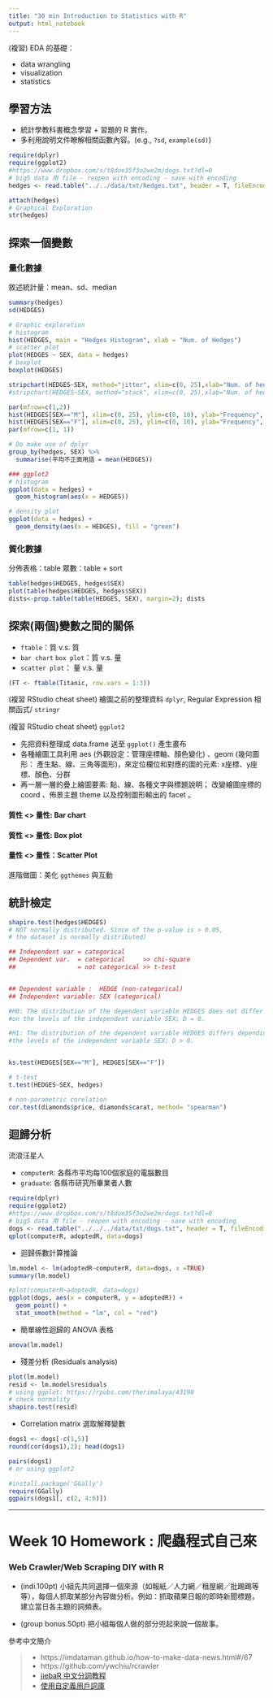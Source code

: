 ```yaml
---
title: "30 min Introduction to Statistics with R"
output: html_notebook
---
```



(複習) EDA 的基礎：

- data wrangling
- visualization
- statistics


## 學習方法
- 統計學教科書概念學習 + 習題的 R 實作。
- 多利用說明文件瞭解相關函數內容。(e.g., `?sd`, `example(sd)`)


```r
require(dplyr)
require(ggplot2)
#https://www.dropbox.com/s/t8doe35f3o2we2m/dogs.txt?dl=0
# big5 data 用 file - reopen with encoding - save with encoding
hedges <- read.table("../../data/txt/hedges.txt", header = T, fileEncoding="utf8")

attach(hedges)
# Graphical Exploration
str(hedges)


```
## 探索一個變數

### 量化數據
敘述統計量：mean、sd、median

```r
summary(hedges)
sd(HEDGES)
```

```r
# Graphic exploration
# histogram
hist(HEDGES, main = "Hedges Histogram", xlab = "Num. of Hedges")
# scatter plot
plot(HEDGES ~ SEX, data = hedges)
# boxplot
boxplot(HEDGES)

stripchart(HEDGES~SEX, method="jitter", xlim=c(0, 25),xlab="Num. of hedges", ylab="SEX")
#stripchart(HEDGES~SEX, method="stack", xlim=c(0, 25),xlab="Num. of hedges", ylab="SEX")

par(mfrow=c(1,2))
hist(HEDGES[SEX=="M"], xlim=c(0, 25), ylim=c(0, 10), ylab="Frequency", main="")
hist(HEDGES[SEX=="F"], xlim=c(0, 25), ylim=c(0, 10), ylab="Frequency", main="")
par(mfrow=c(1, 1))

# Do make use of dplyr
group_by(hedges, SEX) %>%
  summarise(平均不正面用語 = mean(HEDGES))
```


```r
### ggplot2
# histogram
ggplot(data = hedges) + 
  geom_histogram(aes(x = HEDGES))

# density plot
ggplot(data = hedges) + 
  geom_density(aes(x = HEDGES), fill = "green")

```

### 質化數據
分佈表格：table
眾數：table + sort

```r
table(hedges$HEDGES, hedges$SEX)
plot(table(hedges$HEDGES, hedges$SEX))
dists<-prop.table(table(HEDGES, SEX), margin=2); dists

```
## 探索(兩個)變數之間的關係

- `ftable`：質 v.s. 質
- `bar chart` `box plot`：質 v.s. 量
- `scatter plot`： 量 v.s. 量

```r
(FT <- ftable(Titanic, row.vars = 1:3))
```


(複習 RStudio cheat sheet) 繪圖之前的整理資料 `dplyr`, Regular Expression 相關函式/ `stringr`

(複習 RStudio cheat sheet) `ggplot2`

- 先把資料整理成 data.frame 送至 `ggplot()` 產生畫布
- 各種繪圖工具利用 aes (外觀設定：管理座標軸、顏色變化) 、geom (幾何圖形： 產生點、線、三角等圖形)，來定位欄位和對應的圖的元素: x座標、y座標、顏色、分群
- 再一層一層的疊上繪圖要素: 點、線、各種文字與標題說明；
改變繪圖座標的 coord 、佈景主題 theme 以及控制圖形輸出的 facet 。

#### 質性 <> 量性: Bar chart

#### 質性 <> 量性: Box plot

#### 量性 <> 量性：Scatter Plot  

進階做圖：美化 `ggthemes` 與互動 

## 統計檢定

```r
shapiro.test(hedges$HEDGES) 
# NOT normally distributed. Since of the p-value is > 0.05, 
# the dataset is normally distributed)
```


```r
## Independent var = categorical
## Dependent var.  = categorical     >> chi-square
##                 = not categorical >> t-test


## Dependent variable :  HEDGE (non-categorical)
## Independent variable: SEX (categorical)

#H0: The distribution of the dependent variable HEDGES does not differ depending 
#on the levels of the independent variable SEX; D = 0.

#H1: The distribution of the dependent variable HEDGES differs depending on 
#the levels of the independent variable SEX; D > 0.


ks.test(HEDGES[SEX=="M"], HEDGES[SEX=="F"])

# t-test
t.test(HEDGES~SEX, hedges)

# non-parametric corelation 
cor.test(diamonds$price, diamonds$carat, method= "spearman")


```

## 迴歸分析

流浪汪星人

- `computerR`: 各縣市平均每100個家庭的電腦數目
- `graduate`: 各縣市研究所畢業者人數


```r
require(dplyr)
require(ggplot2)
#https://www.dropbox.com/s/t8doe35f3o2we2m/dogs.txt?dl=0
# big5 data 用 file - reopen with encoding - save with encoding
dogs <- read.table("../../../data/txt/dogs.txt", header = T, fileEncoding="utf8")
qplot(computerR, adoptedR, data=dogs)

```


- 迴歸係數計算推論
```r
lm.model <- lm(adoptedR~computerR, data=dogs, x =TRUE)
summary(lm.model)

```

```r
#plot(computerR~adoptedR, data=dogs)
ggplot(dogs, aes(x = computerR, y = adoptedR)) + 
  geom_point() +
  stat_smooth(method = "lm", col = "red")
```

- 簡單線性迴歸的 ANOVA 表格
```r
anova(lm.model)
```

- 殘差分析 (Residuals analysis)

```r
plot(lm.model)
resid <- lm.model$residuals
# using ggplot: https://rpubs.com/therimalaya/43190
# check normality
shapiro.test(resid)
```

- Correlation matrix 選取解釋變數

```r
dogs1 <- dogs[-c(1,5)]
round(cor(dogs1),2); head(dogs1)
```


```r
pairs(dogs1)
# or using ggplot2 
```

```r
#install.package('GGally')
require(GGally)
ggpairs(dogs1[, c(2, 4:6)])

```

-----

# Week 10 Homework : 爬蟲程式自己來
### Web Crawler/Web Scraping DIY with R

- (indi.100pt) 小組先共同選擇一個來源（如報紙／人力網／租屋網／批踢踢等等），每個人抓取某部分內容做分析。例如：抓取蘋果日報的即時新聞標題，建立當日各主題的詞頻表。

- (group bonus.50pt) 把小組每個人做的部分兜起來說一個故事。

參考中文簡介

> - https://imdataman.github.io/how-to-make-data-news.html#/67
> - https://github.com/ywchiu/rcrawler
> - [jiebaR 中文分詞教程](https://jiebar.qinwf.com/)
> - [使用自定義用戶詞庫](https://github.com/qinwf/jiebaR/wiki/%E4%BD%BF%E7%94%A8%E8%87%AA%E5%AE%9A%E4%B9%89%E7%94%A8%E6%88%B7%E8%AF%8D%E5%BA%93) 
